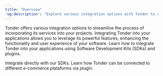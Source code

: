 ```yaml
---
title: "Overview"
'og:description': "Explore various integration options with Tonder to enhance your application's functionality and user experience. Learn about integrating with Tonder using SDKs and plugins."
---
```


Tonder offers various integration options to streamline the process of incorporating its services into your projects. Integrating Tonder into your applications allows you to leverage its powerful features, enhancing the functionality and user experience of your software. Learn how to integrate Tonder into your applications using Software Development Kits (SDKs) and plugins. 

<CardGroup cols={2}>
  <Card title="Tonder SDKs" icon="rocket" href="/integration/sdks/sdk-overview">
    Integrate directly with our SDKs.
  </Card>

  <Card title="Plugins" icon="cash-register" href="/integration/plugins/plugins-overview">
    Learn how Tonder can be connected to different e-commerce plataforms via plugin.
  </Card>
</CardGroup>